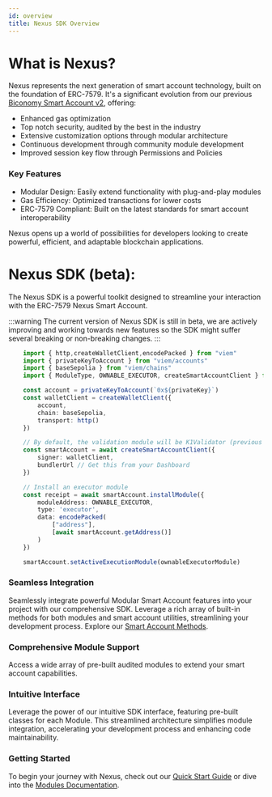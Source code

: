 ```yaml
---
id: overview
title: Nexus SDK Overview
---
```


# What is Nexus?
Nexus represents the next generation of smart account technology, built on the foundation of ERC-7579. It's a significant evolution from our previous [Biconomy Smart Account v2](https://docs.biconomy.io/account), offering:

- Enhanced gas optimization
- Top notch security, audited by the best in the industry
- Extensive customization options through modular architecture
- Continuous development through community module development
- Improved session key flow through Permissions and Policies

### Key Features
- Modular Design: Easily extend functionality with plug-and-play modules
- Gas Efficiency: Optimized transactions for lower costs
- ERC-7579 Compliant: Built on the latest standards for smart account interoperability

Nexus opens up a world of possibilities for developers looking to create powerful, efficient, and adaptable blockchain applications.

# Nexus SDK (beta):
The Nexus SDK is a powerful toolkit designed to streamline your interaction with the ERC-7579 Nexus Smart Account.

:::warning
The current version of Nexus SDK is still in beta, we are actively improving and working towards new features so the SDK might suffer several breaking or non-breaking changes.
:::


```ts
    import { http,createWalletClient,encodePacked } from "viem"
    import { privateKeyToAccount } from "viem/accounts"
    import { baseSepolia } from "viem/chains"
    import { ModuleType, OWNABLE_EXECUTOR, createSmartAccountClient } from "@biconomy/account"

    const account = privateKeyToAccount(`0x${privateKey}`)
    const walletClient = createWalletClient({
        account, 
        chain: baseSepolia,
        transport: http()
    })

    // By default, the validation module will be K1Validator (previous ECDSA Validator)
    const smartAccount = await createSmartAccountClient({
        signer: walletClient,
        bundlerUrl // Get this from your Dashboard
    })

    // Install an executor module
    const receipt = await smartAccount.installModule({
        moduleAddress: OWNABLE_EXECUTOR,
        type: 'executor',
        data: encodePacked(
            ["address"],
            [await smartAccount.getAddress()]
        )
    })

    smartAccount.setActiveExecutionModule(ownableExecutorModule)
```

### Seamless Integration
Seamlessly integrate powerful Modular Smart Account features into your project with our comprehensive SDK. 
Leverage a rich array of built-in methods for both modules and smart account utilities, streamlining your development process. Explore our [Smart Account Methods](https://).

### Comprehensive Module Support
Access a wide array of pre-built audited modules to extend your smart account capabilities. 

### Intuitive Interface
Leverage the power of our intuitive SDK interface, featuring pre-built classes for each Module. This streamlined architecture simplifies module integration, accelerating your development process and enhancing code maintainability.

### Getting Started
To begin your journey with Nexus, check out our [Quick Start Guide](/nexus/quickstart) or dive into the [Modules Documentation](/nexus/modules).

